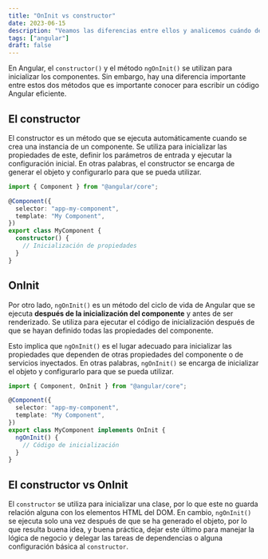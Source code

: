 ---
title: "OnInit vs constructor"
date: 2023-06-15
description: "Veamos las diferencias entre ellos y analicemos cuándo deben ser usados"
tags: ["angular"]
draft: false
---

En Angular, el `constructor()` y el método `ngOnInit()` se utilizan para inicializar los componentes. Sin embargo, hay una diferencia importante entre estos dos métodos que es importante conocer para escribir un código Angular eficiente.

## El constructor

El constructor es un método que se ejecuta automáticamente cuando se crea una instancia de un componente. Se utiliza para inicializar las propiedades de este, definir los parámetros de entrada y ejecutar la configuración inicial. En otras palabras, el constructor se encarga de generar el objeto y configurarlo para que se pueda utilizar.

```ts
import { Component } from "@angular/core";

@Component({
  selector: "app-my-component",
  template: "My Component",
})
export class MyComponent {
  constructor() {
    // Inicialización de propiedades
  }
}
```

## OnInit

Por otro lado, `ngOnInit()` es un método del ciclo de vida de Angular que se ejecuta **después de la inicialización del componente** y antes de ser renderizado. Se utiliza para ejecutar el código de inicialización después de que se hayan definido todas las propiedades del componente.

Esto implica que `ngOnInit()` es el lugar adecuado para inicializar las propiedades que dependen de otras propiedades del componente o de servicios inyectados. En otras palabras, `ngOnInit()` se encarga de inicializar el objeto y configurarlo para que se pueda utilizar.

```typescript
import { Component, OnInit } from "@angular/core";

@Component({
  selector: "app-my-component",
  template: "My Component",
})
export class MyComponent implements OnInit {
  ngOnInit() {
    // Código de inicialización
  }
}
```

## El constructor vs OnInit

El `constructor` se utiliza para inicializar una clase, por lo que este no guarda relación alguna con los elementos HTML del DOM. En cambio, `ngOnInit()` se ejecuta solo una vez después de que se ha generado el objeto, por lo que resulta buena idea, y buena práctica, dejar este último para manejar la lógica de negocio y delegar las tareas de dependencias o alguna configuración básica al `constructor`.
